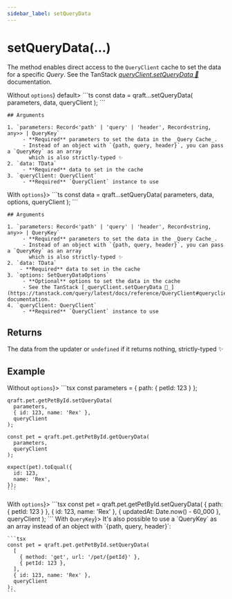 ```yaml
---
sidebar_label: setQueryData
---
```



# setQueryData(...)

The method enables direct access to the `QueryClient` cache to set the data for a specific _Query_.
See the TanStack [_queryClient.setQueryData 🌴_](https://tanstack.com/query/latest/docs/reference/QueryClient#queryclientsetquerydata) documentation.

<Tabs>
  <TabItem value="without-options" label={<span style={{verticalAlign: 'middle'}}>Without <code>options</code></span>} default>
    ```ts
    const data = qraft.<service>.<operation>.setQueryData(
      parameters,
      data,
      queryClient
    );
    ```

    ## Arguments

    1. `parameters: Record<'path' | 'query' | 'header', Record<string, any>> | QueryKey`
         - **Required** parameters to set the data in the _Query Cache_.
         - Instead of an object with `{path, query, header}`, you can pass a `QueryKey` as an array
           which is also strictly-typed ✨
    2. `data: TData`
         - **Required** data to set in the cache
    3. `queryClient: QueryClient`
         - **Required** `QueryClient` instance to use
  </TabItem>
  <TabItem value="with-options" label={<span style={{verticalAlign: 'middle'}}>With <code>options</code></span>}>
    ```ts
    const data = qraft.<service>.<operation>.setQueryData(
      parameters,
      data,
      options,
      queryClient
    );
    ```

    ## Arguments

    1. `parameters: Record<'path' | 'query' | 'header', Record<string, any>> | QueryKey`
         - **Required** parameters to set the data in the _Query Cache_.
         - Instead of an object with `{path, query, header}`, you can pass a `QueryKey` as an array
           which is also strictly-typed ✨
    2. `data: TData`
        - **Required** data to set in the cache
    3. `options: SetQueryDataOptions`
         - **Optional** options to set the data in the cache
         - See the TanStack [_queryClient.setQueryData 🌴_](https://tanstack.com/query/latest/docs/reference/QueryClient#queryclientsetquerydata) documentation.
    4. `queryClient: QueryClient`
         - **Required** `QueryClient` instance to use
  </TabItem>
</Tabs>

## Returns

The data from the updater or `undefined` if it returns nothing, strictly-typed ✨

## Example

<Tabs>
  <TabItem value="without-options" label={<span style={{verticalAlign: 'middle'}}>Without <code>options</code></span>}>
    ```tsx
    const parameters = { path: { petId: 123 } };

    qraft.pet.getPetById.setQueryData(
      parameters,
      { id: 123, name: 'Rex' },
      queryClient
    );

    const pet = qraft.pet.getPetById.getQueryData(
      parameters,
      queryClient
    );

    expect(pet).toEqual({
      id: 123,
      name: 'Rex',
    });
    ```
  </TabItem>
  <TabItem value="with-options" label={<span style={{verticalAlign: 'middle'}}>With <code>options</code></span>}>
    ```tsx
    const pet = qraft.pet.getPetById.setQueryData(
      { path: { petId: 123 } },
      { id: 123, name: 'Rex' },
      { updatedAt: Date.now() - 60_000 },
      queryClient
    );
    ```
  </TabItem>
  <TabItem value="with-query-key" label={<span style={{verticalAlign: 'middle'}}>With <code>QueryKey</code></span>}>
    It's also possible to use a `QueryKey` as an array instead of an object with `{path, query, header}`:

    ```tsx
    const pet = qraft.pet.getPetById.setQueryData(
      [
        { method: 'get', url: '/pet/{petId}' },
        { petId: 123 },
      ],
      { id: 123, name: 'Rex' },
      queryClient
    );
    ```
  </TabItem>
</Tabs>
